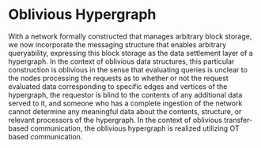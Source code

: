 
# Oblivious Hypergraph

With a network formally constructed that manages arbitrary block storage, we now incorporate the messaging structure that enables arbitrary queryability, expressing this block storage as the data settlement layer of a hypergraph.
In the context of oblivious data structures, this particular construction is oblivious in the sense that evaluating queries is unclear to the nodes processing the requests as to whether or not the request evaluated data corresponding to specific edges and vertices of the hypergraph, the requestor is blind to the contents of any additional data served to it, and someone who has a complete ingestion of the network cannot determine any meaningful data about the contents, structure, or relevant processors of the hypergraph.
In the context of oblivious transfer-based communication, the oblivious hypergraph is realized utilizing OT based communication.

<Figure src="/img/docs/learn/oblivious-hypergraph/Hypergraph.png" alt="A diagram depicting a hypergraph"/>

<DocCardList />
